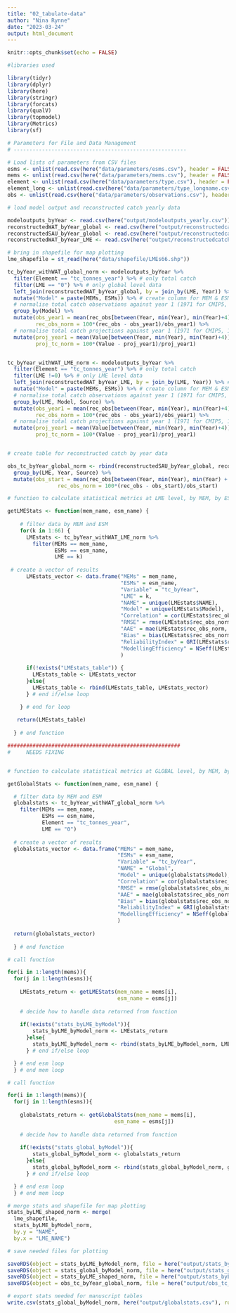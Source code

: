 ```yaml
---
title: "02_tabulate-data"
author: "Nina Rynne"
date: "2023-03-24"
output: html_document
---
```


```r
knitr::opts_chunk$set(echo = FALSE)

#libraries used

library(tidyr)
library(dplyr)
library(here)
library(stringr)
library(forcats)
library(qualV)
library(topmodel)
library(Metrics)
library(sf)

```

```r

# Parameters for File and Data Management
# -------------------------------------------------------

# Load lists of parameters from CSV files
esms <- unlist(read.csv(here("data/parameters/esms.csv"), header = FALSE))
mems <- unlist(read.csv(here("data/parameters/mems.csv"), header = FALSE))
element <- unlist(read.csv(here("data/parameters/type.csv"), header = FALSE))
element_long <- unlist(read.csv(here("data/parameters/type_longname.csv"), header = FALSE))
obs <- unlist(read.csv(here("data/parameters/observations.csv"), header = FALSE))

```

```r

# load model output and reconstructed catch yearly data

modeloutputs_byYear <- read.csv(here("output/modeloutputs_yearly.csv"))
reconstructedWAT_byYear_global <- read.csv(here("output/reconstructedcatch_WAT_global.csv"))
reconstructedSAU_byYear_global <- read.csv(here("output/reconstructedcatch_SAU_global.csv"))
reconstructedWAT_byYear_LME <- read.csv(here("output/reconstructedcatch_WAT_LME.csv"))

# bring in shapefile for map plotting
lme_shapefile = st_read(here("data/shapefile/LMEs66.shp")) 


```

```r

tc_byYear_withWAT_global_norm <- modeloutputs_byYear %>%
  filter(Element == "tc_tonnes_year") %>% # only total catch
  filter(LME == "0") %>% # only global level data
  left_join(reconstructedWAT_byYear_global, by = join_by(LME, Year)) %>% # add Watson observations
  mutate("Model" = paste(MEMs, ESMs)) %>% # create column for MEM & ESM combined
  # normalise total catch observations against year 1 (1971 for CMIP5, 1950 for CMIP6)
  group_by(Model) %>%
  mutate(obs_year1 = mean(rec_obs[between(Year, min(Year), min(Year)+4)]),
         rec_obs_norm = 100*(rec_obs - obs_year1)/obs_year1) %>%
  # normalise total catch projections against year 1 (1971 for CMIP5, 1950 for CMIP6)
  mutate(proj_year1 = mean(Value[between(Year, min(Year), min(Year)+4)]),
         proj_tc_norm = 100*(Value - proj_year1)/proj_year1)


tc_byYear_withWAT_LME_norm <- modeloutputs_byYear %>%
  filter(Element == "tc_tonnes_year") %>% # only total catch
  filter(LME !=0) %>% # only LME level data
  left_join(reconstructedWAT_byYear_LME, by = join_by(LME, Year)) %>% # add Watson observations
  mutate("Model" = paste(MEMs, ESMs)) %>% # create column for MEM & ESM combined
  # normalise total catch observations against year 1 (1971 for CMIP5, 1950 for CMIP6)
  group_by(LME, Model, Source) %>%
  mutate(obs_year1 = mean(rec_obs[between(Year, min(Year), min(Year)+4)]),
         rec_obs_norm = 100*(rec_obs - obs_year1)/obs_year1) %>%
  # normalise total catch projections against year 1 (1971 for CMIP5, 1950 for CMIP6)
  mutate(proj_year1 = mean(Value[between(Year, min(Year), min(Year)+4)]),
         proj_tc_norm = 100*(Value - proj_year1)/proj_year1)


# create table for reconstructed catch by year data

obs_tc_byYear_global_norm <- rbind(reconstructedSAU_byYear_global, reconstructedWAT_byYear_global) %>%
  group_by(LME, Year, Source) %>%
  mutate(obs_start = mean(rec_obs[between(Year, min(Year), min(Year) + 4)]),
                rec_obs_norm = 100*(rec_obs - obs_start)/obs_start)


```


```r

# function to calculate statistical metrics at LME level, by MEM, by ESM

getLMEStats <- function(mem_name, esm_name) {
  
    # filter data by MEM and ESM
    for(k in 1:66) {
      LMEstats <- tc_byYear_withWAT_LME_norm %>%
        filter(MEMs == mem_name,
               ESMs == esm_name,
               LME == k)
      
 # create a vector of results
      LMEstats_vector <- data.frame("MEMs" = mem_name,
                                    "ESMs" = esm_name,
                                    "Variable" = "tc_byYear",
                                    "LME" = k,
                                    "NAME" = unique(LMEstats$NAME),
                                    "Model" = unique(LMEstats$Model),
                                    "Correlation" = cor(LMEstats$rec_obs_norm, LMEstats$proj_tc_norm),
                                    "RMSE" = rmse(LMEstats$rec_obs_norm, LMEstats$proj_tc_norm),
                                    "AAE" = mae(LMEstats$rec_obs_norm, LMEstats$proj_tc_norm),
                                    "Bias" = bias(LMEstats$rec_obs_norm, LMEstats$proj_tc_norm),
                                    "ReliabilityIndex" = GRI(LMEstats$rec_obs_norm, LMEstats$proj_tc_norm),
                                    "ModellingEfficiency" = NSeff(LMEstats$rec_obs_norm, LMEstats$proj_tc_norm)
                                    )
      
      if(!exists("LMEstats_table")) {
        LMEstats_table <- LMEstats_vector
      }else{
        LMEstats_table <- rbind(LMEstats_table, LMEstats_vector)
      } # end if/else loop

    } # end for loop
 
   return(LMEstats_table)
   
  } # end function

```

```r

#######################################################
#     NEEDS FIXING


# function to calculate statistical metrics at GLOBAL level, by MEM, by ESM

getGlobalStats <- function(mem_name, esm_name) {

  # filter data by MEM and ESM
  globalstats <- tc_byYear_withWAT_global_norm %>%
    filter(MEMs == mem_name,
           ESMs == esm_name,
           Element == "tc_tonnes_year",
           LME == "0") 
  
  # create a vector of results
  globalstats_vector <- data.frame("MEMs" = mem_name,
                                   "ESMs" = esm_name,
                                   "Variable" = "tc_byYear",
                                   "NAME" = "Global",
                                   "Model" = unique(globalstats$Model),
                                   "Correlation" = cor(globalstats$rec_obs_norm, globalstats$proj_tc_norm),
                                   "RMSE" = rmse(globalstats$rec_obs_norm, globalstats$proj_tc_norm),
                                   "AAE" = mae(globalstats$rec_obs_norm, globalstats$proj_tc_norm),
                                   "Bias" = bias(globalstats$rec_obs_norm, globalstats$proj_tc_norm),
                                   "ReliabilityIndex" = GRI(globalstats$rec_obs_norm, globalstats$proj_tc_norm),
                                   "ModellingEfficiency" = NSeff(globalstats$rec_obs_norm, globalstats$proj_tc_norm)
                                   )
  
  return(globalstats_vector)
  
  } # end function

```

```r

# call function

for(i in 1:length(mems)){
  for(j in 1:length(esms)){
    
    LMEstats_return <- getLMEStats(mem_name = mems[i],
                                   esm_name = esms[j])
    
    # decide how to handle data returned from function
    
    if(!exists("stats_byLME_byModel")){
        stats_byLME_byModel_norm <- LMEstats_return
      }else{
        stats_byLME_byModel_norm <- rbind(stats_byLME_byModel_norm, LMEstats_return)
      } # end if/else loop

  } # end esm loop
  } # end mem loop

```

```r

# call function 

for(i in 1:length(mems)){
  for(j in 1:length(esms)){
    
    globalstats_return <- getGlobalStats(mem_name = mems[i],
                                  esm_name = esms[j])
    
    # decide how to handle data returned from function
    
    if(!exists("stats_global_byModel")){
        stats_global_byModel_norm <- globalstats_return
      }else{
        stats_global_byModel_norm <- rbind(stats_global_byModel_norm, globalstats_return)
      } # end if/else loop

  } # end esm loop
  } # end mem loop

```

```r

# merge stats and shapefile for map plotting
stats_byLME_shaped_norm <- merge(
  lme_shapefile,
  stats_byLME_byModel_norm,
  by.y = "NAME",
  by.x = "LME_NAME")

```


```r

# save needed files for plotting

saveRDS(object = stats_byLME_byModel_norm, file = here("output/stats_byLME_byModel_norm.rds"))
saveRDS(object = stats_global_byModel_norm, file = here("output/stats_global_byModel_norm.rds"))
saveRDS(object = stats_byLME_shaped_norm, file = here("output/stats_byLME_shaped_norm.rds"))
saveRDS(object = obs_tc_byYear_global_norm, file = here("output/obs_tc_byYear_global_norm.rds"))

```

```r

# export stats needed for manuscript tables
write.csv(stats_global_byModel_norm, here("output/globalstats.csv"), row.names = TRUE)


```
